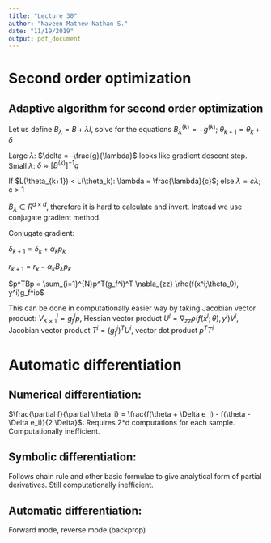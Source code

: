 ```yaml
---
title: "Lecture 30"
author: "Naveen Mathew Nathan S."
date: "11/19/2019"
output: pdf_document
---
```


# Second order optimization

## Adaptive algorithm for second order optimization

Let us define $B_\lambda = B + \lambda I$, solve for the equations $B_\lambda^{(k)} = -g^{(k)}$; $\theta_{k+1} = \theta_k + \delta$

Large $\lambda$: $\delta = -\frac{g}{\lambda}$ looks like gradient descent step. Small $\lambda$: $\delta \approx [B^{(k)}]^{-1}g$

If $L(\theta_{k+1}) < L(\theta_k): \lambda = \frac{\lambda}{c}$; else $\lambda = c\lambda$; c > 1

$B_\lambda \in R^{d\times d}$, therefore it is hard to calculate and invert. Instead we use conjugate gradient method.

Conjugate gradient:

$\delta_{k+1} = \delta_k + \alpha_k p_k$

$r_{k+1} = r_k - \alpha_kB_\lambda p_k$

$p^TBp = \sum_{i=1}^{N}p^T(g_f^i)^T \nabla_{zz} \rho(f(x^i;\theta_0), y^i)g_f^ip$

This can be done in computationally easier way by taking Jacobian vector product: $V^i_{K \times 1} = g_f^ip$, Hessian vector product $U^i = \nabla_{zz}\rho(f(x^i;\theta), y^i)V^i$, Jacobian vector product $T^i = (g^i_f)^TU^i$, vector dot product $p^TT^i$

# Automatic differentiation

## Numerical differentiation:

$\frac{\partial f}{\partial \theta_i} = \frac{f(\theta + \Delta e_i) - f(\theta - \Delta e_i)}{2 \Delta}$: Requires 2*d computations for each sample. Computationally inefficient.

## Symbolic differentiation:

Follows chain rule and other basic formulae to give analytical form of partial derivatives. Still computationally inefficient.

## Automatic differentiation:

Forward mode, reverse mode (backprop)